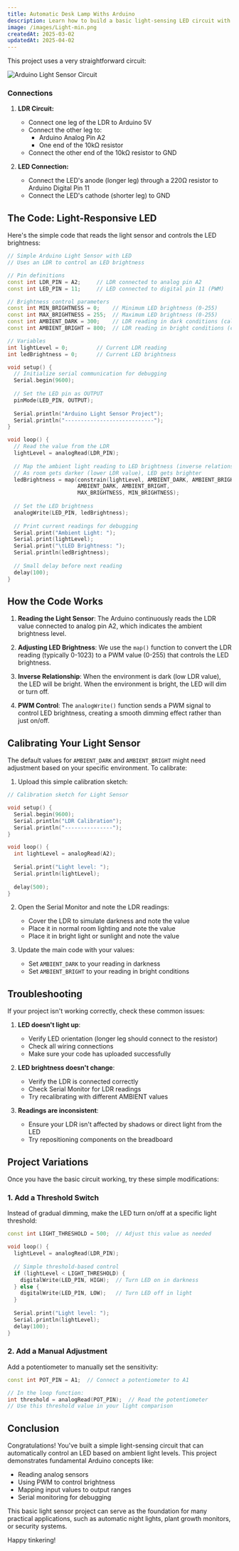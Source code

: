 ```yaml
---
title: Automatic Desk Lamp Withs Arduino
description: Learn how to build a basic light-sensing LED circuit with Arduino
image: /images/Light-min.png
createdAt: 2025-03-02
updatedAt: 2025-04-02
---
```



This project uses a very straightforward circuit:

![Arduino Light Sensor Circuit](/images/arduino-light.jpg)

### Connections

1. **LDR Circuit:**
   - Connect one leg of the LDR to Arduino 5V
   - Connect the other leg to:
     - Arduino Analog Pin A2
     - One end of the 10kΩ resistor
   - Connect the other end of the 10kΩ resistor to GND

2. **LED Connection:**
   - Connect the LED's anode (longer leg) through a 220Ω resistor to Arduino Digital Pin 11
   - Connect the LED's cathode (shorter leg) to GND

## The Code: Light-Responsive LED

Here's the simple code that reads the light sensor and controls the LED brightness:

```cpp
// Simple Arduino Light Sensor with LED
// Uses an LDR to control an LED brightness

// Pin definitions
const int LDR_PIN = A2;     // LDR connected to analog pin A2
const int LED_PIN = 11;     // LED connected to digital pin 11 (PWM)

// Brightness control parameters
const int MIN_BRIGHTNESS = 0;    // Minimum LED brightness (0-255)
const int MAX_BRIGHTNESS = 255;  // Maximum LED brightness (0-255)
const int AMBIENT_DARK = 300;    // LDR reading in dark conditions (calibrate this!)
const int AMBIENT_BRIGHT = 800;  // LDR reading in bright conditions (calibrate this!)

// Variables
int lightLevel = 0;         // Current LDR reading
int ledBrightness = 0;      // Current LED brightness

void setup() {
  // Initialize serial communication for debugging
  Serial.begin(9600);
  
  // Set the LED pin as OUTPUT
  pinMode(LED_PIN, OUTPUT);
  
  Serial.println("Arduino Light Sensor Project");
  Serial.println("----------------------------");
}

void loop() {
  // Read the value from the LDR
  lightLevel = analogRead(LDR_PIN);
  
  // Map the ambient light reading to LED brightness (inverse relationship)
  // As room gets darker (lower LDR value), LED gets brighter
  ledBrightness = map(constrain(lightLevel, AMBIENT_DARK, AMBIENT_BRIGHT), 
                      AMBIENT_DARK, AMBIENT_BRIGHT, 
                      MAX_BRIGHTNESS, MIN_BRIGHTNESS);
  
  // Set the LED brightness
  analogWrite(LED_PIN, ledBrightness);
  
  // Print current readings for debugging
  Serial.print("Ambient Light: ");
  Serial.print(lightLevel);
  Serial.print("\tLED Brightness: ");
  Serial.println(ledBrightness);
  
  // Small delay before next reading
  delay(100);
}
```

## How the Code Works

1. **Reading the Light Sensor**: The Arduino continuously reads the LDR value connected to analog pin A2, which indicates the ambient brightness level.

2. **Adjusting LED Brightness**: We use the `map()` function to convert the LDR reading (typically 0-1023) to a PWM value (0-255) that controls the LED brightness.

3. **Inverse Relationship**: When the environment is dark (low LDR value), the LED will be bright. When the environment is bright, the LED will dim or turn off.

4. **PWM Control**: The `analogWrite()` function sends a PWM signal to control LED brightness, creating a smooth dimming effect rather than just on/off.

## Calibrating Your Light Sensor

The default values for `AMBIENT_DARK` and `AMBIENT_BRIGHT` might need adjustment based on your specific environment. To calibrate:

1. Upload this simple calibration sketch:

```cpp
// Calibration sketch for Light Sensor

void setup() {
  Serial.begin(9600);
  Serial.println("LDR Calibration");
  Serial.println("---------------");
}

void loop() {
  int lightLevel = analogRead(A2);
  
  Serial.print("Light level: ");
  Serial.println(lightLevel);
  
  delay(500);
}
```

2. Open the Serial Monitor and note the LDR readings:
   - Cover the LDR to simulate darkness and note the value
   - Place it in normal room lighting and note the value
   - Place it in bright light or sunlight and note the value

3. Update the main code with your values:
   - Set `AMBIENT_DARK` to your reading in darkness
   - Set `AMBIENT_BRIGHT` to your reading in bright conditions

## Troubleshooting

If your project isn't working correctly, check these common issues:

1. **LED doesn't light up**:
   - Verify LED orientation (longer leg should connect to the resistor)
   - Check all wiring connections
   - Make sure your code has uploaded successfully

2. **LED brightness doesn't change**:
   - Verify the LDR is connected correctly
   - Check Serial Monitor for LDR readings
   - Try recalibrating with different AMBIENT values

3. **Readings are inconsistent**:
   - Ensure your LDR isn't affected by shadows or direct light from the LED
   - Try repositioning components on the breadboard

## Project Variations

Once you have the basic circuit working, try these simple modifications:

### 1. Add a Threshold Switch

Instead of gradual dimming, make the LED turn on/off at a specific light threshold:

```cpp
const int LIGHT_THRESHOLD = 500;  // Adjust this value as needed

void loop() {
  lightLevel = analogRead(LDR_PIN);
  
  // Simple threshold-based control
  if (lightLevel < LIGHT_THRESHOLD) {
    digitalWrite(LED_PIN, HIGH);  // Turn LED on in darkness
  } else {
    digitalWrite(LED_PIN, LOW);   // Turn LED off in light
  }
  
  Serial.print("Light level: ");
  Serial.println(lightLevel);
  delay(100);
}
```

### 2. Add a Manual Adjustment

Add a potentiometer to manually set the sensitivity:

```cpp
const int POT_PIN = A1;  // Connect a potentiometer to A1

// In the loop function:
int threshold = analogRead(POT_PIN);  // Read the potentiometer
// Use this threshold value in your light comparison
```

## Conclusion

Congratulations! You've built a simple light-sensing circuit that can automatically control an LED based on ambient light levels. This project demonstrates fundamental Arduino concepts like:

- Reading analog sensors
- Using PWM to control brightness
- Mapping input values to output ranges
- Serial monitoring for debugging

This basic light sensor project can serve as the foundation for many practical applications, such as automatic night lights, plant growth monitors, or security systems.

Happy tinkering!